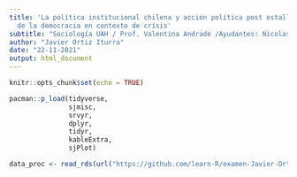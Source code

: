 ```yaml
---
title: 'La política institucional chilena y acción política post estallido: el valor
  de la democracia en contexto de crísis'
subtitle: "Sociología UAH / Prof. Valentina Andrade /Ayudantes: Nicolas Godoy & Dafne Jaime"
author: "Javier Ortiz Iturra"
date: "22-11-2021"
output: html_document
---
```


```r
knitr::opts_chunk$set(echo = TRUE)
```

```r
pacman::p_load(tidyverse, 
               sjmisc,
               srvyr, 
               dplyr, 
               tidyr,
               kableExtra,
               sjPlot)
```

```r
data_proc <- read_rds(url("https://github.com/learn-R/examen-Javier-Ortiz-It/raw/main/output/data/datos_proc.rds"))
```





